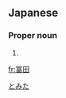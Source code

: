 ==Japanese==
{{ja-kanjitab|冨|田}}

===Proper noun===
{{ja-pos|proper|とみた}}

# {{surname|lang=ja}}

[[Category:Japanese surnames|とみた]]

[[fr:冨田]]
